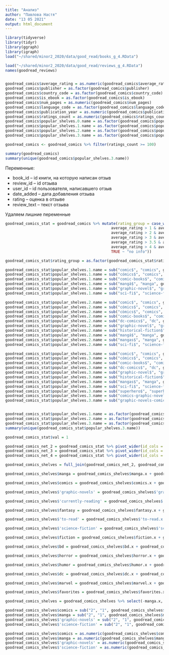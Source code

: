 ```yaml
---
title: "Анализ"
author: "Павлова Настя"
date: "13 05 2021"
output: html_document
---
```


```r
library(tidyverse)
library(tidyr)
library(ggraph)
library(igraph)
load("~/shared/minor2_2020/data/good_read/books_g_4.RData")

load("~/shared/minor2_2020/data/good_read/reviews_g_4.RData")
names(goodread_reviews)


goodread_comics$average_rating = as.numeric(goodread_comics$average_rating)
goodread_comics$publisher = as.factor(goodread_comics$publisher)
goodread_comics$country_code = as.factor(goodread_comics$country_code)
goodread_comics$is_ebook = as.factor(goodread_comics$is_ebook)
goodread_comics$num_pages = as.numeric(goodread_comics$num_pages)
goodread_comics$language_code = as.factor(goodread_comics$language_code)
goodread_comics$publication_year = as.numeric(goodread_comics$publication_year)
goodread_comics$ratings_count = as.numeric(goodread_comics$ratings_count)
goodread_comics$popular_shelves.0.name = as.factor(goodread_comics$popular_shelves.0.name)
goodread_comics$popular_shelves.1.name = as.factor(goodread_comics$popular_shelves.1.name)
goodread_comics$popular_shelves.2.name = as.factor(goodread_comics$popular_shelves.2.name)
goodread_comics$popular_shelves.3.name = as.factor(goodread_comics$popular_shelves.3.name)

goodread_comics <- goodread_comics %>% filter(ratings_count >= 100)

summary(goodread_comics)
summary(unique(goodread_comics$popular_shelves.3.name))
```
Переменные:

* book_id -- id книги, на которую написан отзыв
* review_id -- id отзыва
* user_id -- id пользователя, написавшего отзыв
* date_added -- дата добавления отзыва
* rating -- оценка в отзыве
* review_text -- текст отзыва

Удаляем лишние переменные

```r
goodread_comics_stat = goodread_comics %>% mutate(rating_group = case_when(average_rating >= 0 & average_rating <= 1 ~ "very low", 
                                               average_rating > 1 & average_rating <= 2 ~ "just low", 
                                               average_rating > 2 & average_rating <= 3 ~ "ok",
                                               average_rating > 3 & average_rating <= 3.5 ~ "satisfactory",
                                               average_rating > 3.5 & average_rating <= 4 ~ "fine", 
                                               average_rating > 4 & average_rating <= 5 ~ "cool", 
                                               TRUE ~ "no info"))

goodread_comics_stat$rating_group = as.factor(goodread_comics_stat$rating_group)

```

```r
goodread_comics_stat$popular_shelves.1.name = sub("comic$", "comics", goodread_comics_stat$popular_shelves.1.name)
goodread_comics_stat$popular_shelves.1.name = sub("cómics$", "comics", goodread_comics_stat$popular_shelves.1.name)
goodread_comics_stat$popular_shelves.1.name = sub("comic-books$", "comics", goodread_comics_stat$popular_shelves.1.name)
goodread_comics_stat$popular_shelves.1.name = sub("mangá$", "manga", goodread_comics_stat$popular_shelves.1.name)
goodread_comics_stat$popular_shelves.1.name = sub("graphic-novel$", "graphic-novels", goodread_comics_stat$popular_shelves.1.name)
goodread_comics_stat$popular_shelves.1.name = sub("sci-fi$", "science-fiction", goodread_comics_stat$popular_shelves.1.name)

goodread_comics_stat$popular_shelves.2.name = sub("comic$", "comics", goodread_comics_stat$popular_shelves.2.name)
goodread_comics_stat$popular_shelves.2.name = sub("cómics$", "comics", goodread_comics_stat$popular_shelves.2.name)
goodread_comics_stat$popular_shelves.2.name = sub("còmics$", "comics", goodread_comics_stat$popular_shelves.2.name)
goodread_comics_stat$popular_shelves.2.name = sub("comic-books$", "comics", goodread_comics_stat$popular_shelves.2.name)
goodread_comics_stat$popular_shelves.2.name = sub("dc-comics$", "dc", goodread_comics_stat$popular_shelves.2.name)
goodread_comics_stat$popular_shelves.2.name = sub("graphic-novel$", "graphic-novels", goodread_comics_stat$popular_shelves.2.name)
goodread_comics_stat$popular_shelves.2.name = sub("historical-fiction$", "history", goodread_comics_stat$popular_shelves.2.name)
goodread_comics_stat$popular_shelves.2.name = sub("mangá$", "manga", goodread_comics_stat$popular_shelves.2.name)
goodread_comics_stat$popular_shelves.2.name = sub("mangas$", "manga", goodread_comics_stat$popular_shelves.2.name)
goodread_comics_stat$popular_shelves.2.name = sub("sci-fi$", "science-fiction", goodread_comics_stat$popular_shelves.2.name)

goodread_comics_stat$popular_shelves.3.name = sub("comic$", "comics", goodread_comics_stat$popular_shelves.3.name)
goodread_comics_stat$popular_shelves.3.name = sub("cómics$", "comics", goodread_comics_stat$popular_shelves.3.name)
goodread_comics_stat$popular_shelves.3.name = sub("comic-books$", "comics", goodread_comics_stat$popular_shelves.3.name)
goodread_comics_stat$popular_shelves.3.name = sub("dc-comics$", "dc", goodread_comics_stat$popular_shelves.3.name)
goodread_comics_stat$popular_shelves.3.name = sub("graphic-novel$", "graphic-novels", goodread_comics_stat$popular_shelves.3.name)
goodread_comics_stat$popular_shelves.3.name = sub("historical-fiction$", "history", goodread_comics_stat$popular_shelves.3.name)
goodread_comics_stat$popular_shelves.3.name = sub("mangas$", "manga", goodread_comics_stat$popular_shelves.3.name)
goodread_comics_stat$popular_shelves.3.name = sub("sci-fi$", "science-fiction", goodread_comics_stat$popular_shelves.3.name)
goodread_comics_stat$popular_shelves.3.name = sub("superhero$", "superheroes", goodread_comics_stat$popular_shelves.3.name)
goodread_comics_stat$popular_shelves.3.name = sub("comics-graphic-novels$", "graphic-novels", goodread_comics_stat$popular_shelves.3.name)
goodread_comics_stat$popular_shelves.3.name = sub("graphic-novels-comics$", "graphic-novels", goodread_comics_stat$popular_shelves.3.name)


goodread_comics_stat$popular_shelves.1.name = as.factor(goodread_comics_stat$popular_shelves.1.name)
goodread_comics_stat$popular_shelves.2.name = as.factor(goodread_comics_stat$popular_shelves.2.name)
goodread_comics_stat$popular_shelves.3.name = as.factor(goodread_comics_stat$popular_shelves.3.name)
summary(unique(goodread_comics_stat$popular_shelves.3.name))
```

```r
goodread_comics_stat$val = 1

goodread_comics_net_2 = goodread_comics_stat %>% pivot_wider(id_cols = book_id, names_from = popular_shelves.1.name, values_from = val, values_fill = 0)
goodread_comics_net_3 = goodread_comics_stat %>% pivot_wider(id_cols = book_id, names_from = popular_shelves.2.name, values_from = val, values_fill = 0)
goodread_comics_net_4 = goodread_comics_stat %>% pivot_wider(id_cols = book_id, names_from = popular_shelves.3.name, values_from = val, values_fill = 0)

goodread_comics_shelves = full_join(goodread_comics_net_2, goodread_comics_net_3, goodread_comics_net_4, by = "book_id")
```

```r
goodread_comics_shelves$manga = goodread_comics_shelves$manga.x + goodread_comics_shelves$manga.y

goodread_comics_shelves$comics = goodread_comics_shelves$comics.x + goodread_comics_shelves$comics.y

goodread_comics_shelves$'graphic-novels' = goodread_comics_shelves$'graphic-novels.x' + goodread_comics_shelves$'graphic-novels.y'

goodread_comics_shelves$'currently-reading' = goodread_comics_shelves$'currently-reading.x' + goodread_comics_shelves$'currently-reading.y'

goodread_comics_shelves$fantasy = goodread_comics_shelves$fantasy.x + goodread_comics_shelves$fantasy.y

goodread_comics_shelves$'to-read' = goodread_comics_shelves$'to-read.x' + goodread_comics_shelves$'to-read.y'

goodread_comics_shelves$'science-fiction' = goodread_comics_shelves$'science-fiction.x' + goodread_comics_shelves$'science-fiction.y'

goodread_comics_shelves$fiction = goodread_comics_shelves$fiction.x + goodread_comics_shelves$fiction.y

goodread_comics_shelves$bd = goodread_comics_shelves$bd.x + goodread_comics_shelves$bd.y

goodread_comics_shelves$horror = goodread_comics_shelves$horror.x + goodread_comics_shelves$horror.y

goodread_comics_shelves$humor = goodread_comics_shelves$humor.x + goodread_comics_shelves$humor.y

goodread_comics_shelves$dc = goodread_comics_shelves$dc.x + goodread_comics_shelves$dc.y

goodread_comics_shelves$marvel = goodread_comics_shelves$marvel.x + goodread_comics_shelves$marvel.y

goodread_comics_shelves$favorites = goodread_comics_shelves$favorites.x + goodread_comics_shelves$favorites.y
```

```r
goodread_comics_shelves = goodread_comics_shelves %>% select(-manga.x, -manga.y, -comics.x, -comics.y, -'graphic-novels.x', -'graphic-novels.y', -'currently-reading.x', -'currently-reading.y', -fantasy.x, -fantasy.y, -'to-read.x', -'to-read.y', -'science-fiction.x', -'science-fiction.y', -fiction.x, -fiction.y, -bd.x, -bd.y, -horror.x, -horror.y, -humor.x, -humor.y, -dc.x, -dc.y, -marvel.x, -marvel.y, -favorites.x, -favorites.y)
```

```r
goodread_comics_shelves$comics = sub("2", "1", goodread_comics_shelves$comics)
goodread_comics_shelves$manga = sub("2", "1", goodread_comics_shelves$manga)
goodread_comics_shelves$'graphic-novels' = sub("2", "1", goodread_comics_shelves$'graphic-novels')
goodread_comics_shelves$'science-fiction' = sub("2", "1", goodread_comics_shelves$'science-fiction')

goodread_comics_shelves$comics = as.numeric(goodread_comics_shelves$comics)
goodread_comics_shelves$manga = as.numeric(goodread_comics_shelves$manga)
goodread_comics_shelves$'graphic-novels' = as.numeric(goodread_comics_shelves$'graphic-novels')
goodread_comics_shelves$'science-fiction' = as.numeric(goodread_comics_shelves$'science-fiction')
```